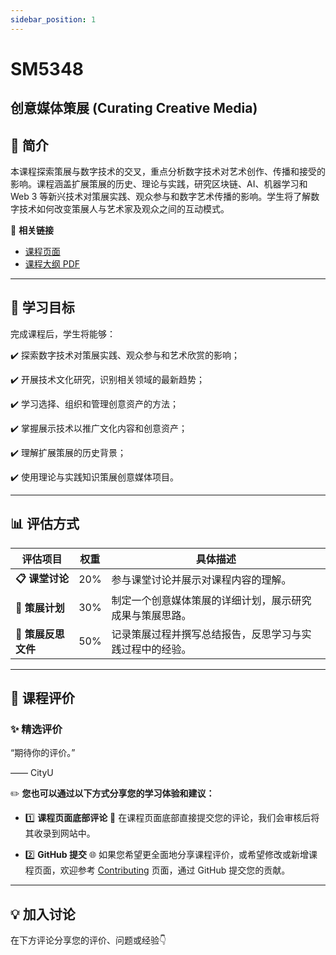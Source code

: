 ```yaml
---
sidebar_position: 1
---
```


# SM5348
## 创意媒体策展 (Curating Creative Media)

## **📘 简介**
本课程探索策展与数字技术的交叉，重点分析数字技术对艺术创作、传播和接受的影响。课程涵盖扩展策展的历史、理论与实践，研究区块链、AI、机器学习和 Web 3 等新兴技术对策展实践、观众参与和数字艺术传播的影响。学生将了解数字技术如何改变策展人与艺术家及观众之间的互动模式。

🔗 **相关链接**
- [课程页面](https://www.cityu.edu.hk/catalogue/pg/202425/course/SM5348.htm)
- [课程大纲 PDF](https://www.cityu.edu.hk/catalogue/pg/202425/course/SM5348.pdf)

---

## **🎯 学习目标**

完成课程后，学生将能够：

✔️ 探索数字技术对策展实践、观众参与和艺术欣赏的影响；

✔️ 开展技术文化研究，识别相关领域的最新趋势；

✔️ 学习选择、组织和管理创意资产的方法；

✔️ 掌握展示技术以推广文化内容和创意资产；

✔️ 理解扩展策展的历史背景；

✔️ 使用理论与实践知识策展创意媒体项目。

---

## **📊 评估方式**

| **评估项目**          | **权重** | **具体描述**                                                                                       |
|----------------------|---------|---------------------------------------------------------------------------------------------------|
| **📋 课堂讨论**       | 20%      | 参与课堂讨论并展示对课程内容的理解。                                                                   |
| **📂 策展计划**       | 30%      | 制定一个创意媒体策展的详细计划，展示研究成果与策展思路。                                                 |
| **📂 策展反思文件**   | 50%      | 记录策展过程并撰写总结报告，反思学习与实践过程中的经验。                                                  |

---

## **💬 课程评价**

### ✨ **精选评价**
<div className={commentStyles.commentBox}>
    <p className={commentStyles.commentText}>
        “期待你的评价。”
    </p>
    <p className={commentStyles.commentAuthor}>—— CityU</p>
</div>

✏️ **您也可以通过以下方式分享您的学习体验和建议：**

- 1️⃣ **课程页面底部评论**
💬 在课程页面底部直接提交您的评论，我们会审核后将其收录到网站中。

- 2️⃣ **GitHub 提交**
🌐 如果您希望更全面地分享课程评价，或希望修改或新增课程页面，欢迎参考 [Contributing](https://penjc.github.io/cityU-navigator/contributing) 页面，通过 GitHub 提交您的贡献。

---

## **💡 加入讨论**

在下方评论分享您的评价、问题或经验👇
<Utterances />